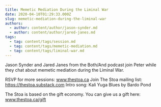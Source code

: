 ```yaml
---
title: Memetic Mediation During the Liminal War
date: 2020-04-10T01:29:33.000Z
slug: memetic-mediation-during-the-liminal-war
authors:
  - author: content/author/jason-synder.md
  - author: content/author/jared-janes.md
tags:
  - tag: content/tags/session.md
  - tag: content/tags/memetic-mediation.md
  - tag: content/tags/liminal-war.md
---
```


Jason Synder and Jared Janes from the Both/And podcast join Peter while they chat about memetic mediation during the Liminal War.

RSVP for more sessions: www.thestoa.ca
Join The Stoa mailing list: https://thestoa.substack.com
Intro song: Kali Yuga Blues by Bardo Pond

The Stoa is based on the gift economy. You can give us a gift here: www.thestoa.ca/gift

